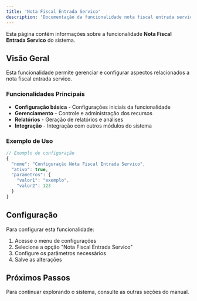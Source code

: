 ```yaml
---
title: 'Nota Fiscal Entrada Servico'
description: 'Documentação da funcionalidade nota fiscal entrada servico'
---
```


Esta página contém informações sobre a funcionalidade **Nota Fiscal Entrada Servico** do sistema.

## Visão Geral

Esta funcionalidade permite gerenciar e configurar aspectos relacionados a nota fiscal entrada servico.

### Funcionalidades Principais

- **Configuração básica** - Configurações iniciais da funcionalidade
- **Gerenciamento** - Controle e administração dos recursos
- **Relatórios** - Geração de relatórios e análises
- **Integração** - Integração com outros módulos do sistema

### Exemplo de Uso

```javascript
// Exemplo de configuração
{
  "nome": "Configuração Nota Fiscal Entrada Servico",
  "ativo": true,
  "parametros": {
    "valor1": "exemplo",
    "valor2": 123
  }
}
```

## Configuração

Para configurar esta funcionalidade:

1. Acesse o menu de configurações
2. Selecione a opção "Nota Fiscal Entrada Servico"
3. Configure os parâmetros necessários
4. Salve as alterações

## Próximos Passos

Para continuar explorando o sistema, consulte as outras seções do manual.
